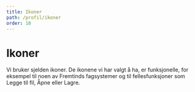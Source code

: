 ```yaml
---
title: Ikoner
path: /profil/ikoner
order: 10
---
```


# Ikoner

Vi bruker sjelden ikoner. De ikonene vi har valgt å ha, er funksjonelle, for eksempel til noen av Fremtinds fagsystemer og til fellesfunksjoner som Legge til fil, Åpne eller Lagre.
